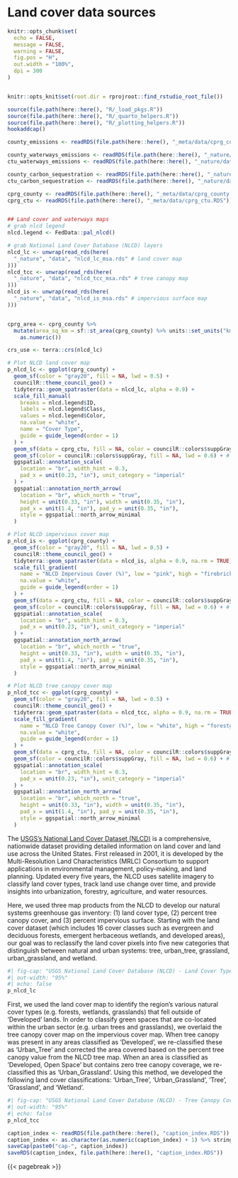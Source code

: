 # Land cover data sources {#sec-waterways-data-sources}
```r
knitr::opts_chunk$set(
  echo = FALSE,
  message = FALSE,
  warning = FALSE,
  fig.pos = "H",
  out.width = "100%",
  dpi = 300
)


knitr::opts_knit$set(root.dir = rprojroot::find_rstudio_root_file())
```
```r
source(file.path(here::here(), "R/_load_pkgs.R"))
source(file.path(here::here(), "R/_quarto_helpers.R"))
source(file.path(here::here(), "R/_plotting_helpers.R"))
hookaddcap()

county_emissions <- readRDS(file.path(here::here(), "_meta/data/cprg_county_emissions.RDS"))

county_waterways_emissions <- readRDS(file.path(here::here(), "_nature/data/nhd_county_waterways_emissions_allyrs.RDS"))
ctu_waterways_emissions <- readRDS(file.path(here::here(), "_nature/data/nhd_ctu_waterways_emissions_allyrs.RDS"))

county_carbon_sequestration <- readRDS(file.path(here::here(), "_nature/data/nlcd_county_landcover_sequestration_allyrs.RDS"))
ctu_carbon_sequestration <- readRDS(file.path(here::here(), "_nature/data/nlcd_ctu_landcover_sequestration_allyrs.RDS"))

cprg_county <- readRDS(file.path(here::here(), "_meta/data/cprg_county.RDS"))
cprg_ctu <- readRDS(file.path(here::here(), "_meta/data/cprg_ctu.RDS"))


## Land cover and waterways maps
# grab nlcd legend
nlcd.legend <- FedData::pal_nlcd()

# grab National Land Cover Database (NLCD) layers
nlcd_lc <- unwrap(read_rds(here(
  "_nature", "data", "nlcd_lc_msa.rds" # land cover map
)))
nlcd_tcc <- unwrap(read_rds(here(
  "_nature", "data", "nlcd_tcc_msa.rds" # tree canopy map
)))
nlcd_is <- unwrap(read_rds(here(
  "_nature", "data", "nlcd_is_msa.rds" # impervious surface map
)))


cprg_area <- cprg_county %>%
  mutate(area_sq_km = sf::st_area(cprg_county) %>% units::set_units("km^2") %>%
    as.numeric())

crs_use <- terra::crs(nlcd_lc)
```



```r
# Plot NLCD land cover map
p_nlcd_lc <- ggplot(cprg_county) +
  geom_sf(color = "gray20", fill = NA, lwd = 0.5) +
  councilR::theme_council_geo() +
  tidyterra::geom_spatraster(data = nlcd_lc, alpha = 0.9) +
  scale_fill_manual(
    breaks = nlcd.legend$ID,
    labels = nlcd.legend$Class,
    values = nlcd.legend$Color,
    na.value = "white",
    name = "Cover Type",
    guide = guide_legend(order = 1)
  ) +
  geom_sf(data = cprg_ctu, fill = NA, color = councilR::colors$suppGray, alpha = 0.8, lwd = 0.2) +
  geom_sf(color = councilR::colors$suppGray, fill = NA, lwd = 0.6) + # add county lines
  ggspatial::annotation_scale(
    location = "br", width_hint = 0.3,
    pad_x = unit(0.23, "in"), unit_category = "imperial"
  ) +
  ggspatial::annotation_north_arrow(
    location = "br", which_north = "true",
    height = unit(0.33, "in"), width = unit(0.35, "in"),
    pad_x = unit(1.4, "in"), pad_y = unit(0.35, "in"),
    style = ggspatial::north_arrow_minimal
  )
```



```r
# Plot NLCD impervious cover map
p_nlcd_is <- ggplot(cprg_county) +
  geom_sf(color = "gray20", fill = NA, lwd = 0.5) +
  councilR::theme_council_geo() +
  tidyterra::geom_spatraster(data = nlcd_is, alpha = 0.9, na.rm = TRUE) +
  scale_fill_gradient(
    name = "NLCD Impervious Cover (%)", low = "pink", high = "firebrick4",
    na.value = "white",
    guide = guide_legend(order = 1)
  ) +
  geom_sf(data = cprg_ctu, fill = NA, color = councilR::colors$suppGray, alpha = 0.8, lwd = 0.2) +
  geom_sf(color = councilR::colors$suppGray, fill = NA, lwd = 0.6) + # add county lines
  ggspatial::annotation_scale(
    location = "br", width_hint = 0.3,
    pad_x = unit(0.23, "in"), unit_category = "imperial"
  ) +
  ggspatial::annotation_north_arrow(
    location = "br", which_north = "true",
    height = unit(0.33, "in"), width = unit(0.35, "in"),
    pad_x = unit(1.4, "in"), pad_y = unit(0.35, "in"),
    style = ggspatial::north_arrow_minimal
  )
```



```r
# Plot NLCD tree canopy cover map
p_nlcd_tcc <- ggplot(cprg_county) +
  geom_sf(color = "gray20", fill = NA, lwd = 0.5) +
  councilR::theme_council_geo() +
  tidyterra::geom_spatraster(data = nlcd_tcc, alpha = 0.9, na.rm = TRUE) +
  scale_fill_gradient(
    name = "NLCD Tree Canopy Cover (%)", low = "white", high = "forestgreen",
    na.value = "white",
    guide = guide_legend(order = 1)
  ) +
  geom_sf(data = cprg_ctu, fill = NA, color = councilR::colors$suppGray, alpha = 0.8, lwd = 0.2) +
  geom_sf(color = councilR::colors$suppGray, fill = NA, lwd = 0.6) + # add county lines
  ggspatial::annotation_scale(
    location = "br", width_hint = 0.3,
    pad_x = unit(0.23, "in"), unit_category = "imperial"
  ) +
  ggspatial::annotation_north_arrow(
    location = "br", which_north = "true",
    height = unit(0.33, "in"), width = unit(0.35, "in"),
    pad_x = unit(1.4, "in"), pad_y = unit(0.35, "in"),
    style = ggspatial::north_arrow_minimal
  )
```

The [USGS's National Land Cover Dataset (NLCD)](https://www.usgs.gov/node/279743) is a comprehensive, nationwide dataset providing detailed information on land cover and land use across the United States. First released in 2001, it is developed by the Multi-Resolution Land Characteristics (MRLC) Consortium to support applications in environmental management, policy-making, and land planning. Updated every five years, the NLCD uses satellite imagery to classify land cover types, track land use change over time, and provide insights into urbanization, forestry, agriculture, and water resources. 

Here, we used three map products from the NLCD to develop our natural systems greenhouse gas inventory: (1) land cover type, (2) percent tree canopy cover, and (3) percent impervious surface. Starting with the land cover dataset (which includes 16 cover classes such as evergreen and deciduous forests, emergent herbaceous wetlands, and developed areas), our goal was to reclassify the land cover pixels into five new categories that distinguish between natural and urban systems: tree, urban_tree, grassland, urban_grassland, and wetland.


```r
#| fig-cap: "USGS National Land Cover Database (NLCD) - Land Cover Types"
#| out-width: "95%"
#| echo: false
p_nlcd_lc
```


First, we used the land cover map to identify the region's various natural cover types (e.g. forests, wetlands, grasslands) that fell outside of 'Developed' lands. In order to classify green spaces that are co-located within the urban sector (e.g. urban trees and grasslands), we overlaid the tree canopy cover map on the impervious cover map. When tree canopy was present in any areas classified as 'Developed', we re-classified these as 'Urban_Tree' and corrected the area covered based on the percent tree canopy value from the NLCD tree map. When an area is classified as 'Developed, Open Space' but contains zero tree canopy coverage, we re-classified this as 'Urban_Grassland'. Using this method, we developed the following land cover classifications: 'Urban_Tree', 'Urban_Grassland', 'Tree', 'Grassland', and 'Wetland'. 

```r
#| fig-cap: "USGS National Land Cover Database (NLCD) - Tree Canopy Cover"
#| out-width: "95%"
#| echo: false
p_nlcd_tcc
```





```r
caption_index <- readRDS(file.path(here::here(), "caption_index.RDS"))
caption_index <- as.character(as.numeric(caption_index) + 1) %>% stringr::str_pad(width = 2, side = "left", pad = "0")
saveCap(paste0("cap-", caption_index))
saveRDS(caption_index, file.path(here::here(), "caption_index.RDS"))
```

{{< pagebreak >}}
